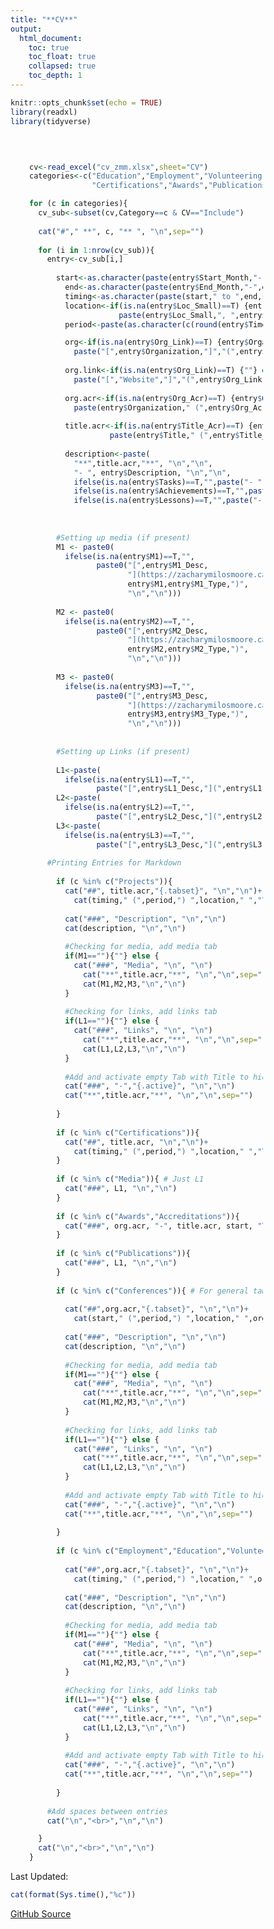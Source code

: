 ```yaml
---
title: "**CV**"
output:
  html_document:
    toc: true
    toc_float: true
    collapsed: true
    toc_depth: 1
---
```


```r
knitr::opts_chunk$set(echo = TRUE)
library(readxl)
library(tidyverse)

```

<div class="row" style="padding-top: 30px;  padding-right: 100px; padding-left: 30px; ">

```r

cv<-read_excel("cv_zmm.xlsx",sheet="CV")
categories<-c("Education","Employment","Volunteering","Projects","Conferences",
              "Certifications","Awards","Publications","Media")

for (c in categories){
  cv_sub<-subset(cv,Category==c & CV=="Include")
  
  cat("#"," **", c, "** ", "\n",sep="")
  
  for (i in 1:nrow(cv_sub)){
    entry<-cv_sub[i,]
      
      start<-as.character(paste(entry$Start_Month,"-",entry$Start_Year,sep=""))
        end<-as.character(paste(entry$End_Month,"-",entry$End_Year,sep=""))
        timing<-as.character(paste(start," to ",end,sep=""))
        location<-if(is.na(entry$Loc_Small)==T) {entry$Loc_Large} else {
                    paste(entry$Loc_Small,", ",entry$Loc_Large,sep="")}
        period<-paste(as.character(c(round(entry$Time,digits=0), " ", entry$Time_Unit)))

        org<-if(is.na(entry$Org_Link)==T) {entry$Organization} else {
          paste("[",entry$Organization,"]","(",entry$Org_Link,")",sep="")}  
        
        org.link<-if(is.na(entry$Org_Link)==T) {""} else {
          paste("[","Website","]","(",entry$Org_Link,")",sep="")}
        
        org.acr<-if(is.na(entry$Org_Acr)==T) {entry$Organization} else {
          paste(entry$Organization," (",entry$Org_Acr,")",sep="")}  
      
        title.acr<-if(is.na(entry$Title_Acr)==T) {entry$Title} else {
                  paste(entry$Title," (",entry$Title_Acr,")",sep="")}  
        
        description<-paste(
          "**",title.acr,"**", "\n","\n",
          "- ", entry$Description, "\n","\n",
          ifelse(is.na(entry$Tasks)==T,"",paste("- ",entry$Tasks,"\n","\n")),
          ifelse(is.na(entry$Achievements)==T,"",paste("- ",entry$Achievements,"\n","\n")),
          ifelse(is.na(entry$Lessons)==T,"",paste("- ",entry$Lessons,"\n","\n")),sep="")
          
      
                      
      #Setting up media (if present)  
      M1 <- paste0(
        ifelse(is.na(entry$M1)==T,"",
               paste0("[",entry$M1_Desc,
                      "](https://zacharymilosmoore.ca/media/",
                      entry$M1,entry$M1_Type,")",
                      "\n","\n")))
      
      M2 <- paste0(
        ifelse(is.na(entry$M2)==T,"",
               paste0("[",entry$M2_Desc,
                      "](https://zacharymilosmoore.ca/media/",
                      entry$M2,entry$M2_Type,")",
                      "\n","\n")))
      
      M3 <- paste0(
        ifelse(is.na(entry$M3)==T,"",
               paste0("[",entry$M3_Desc,
                      "](https://zacharymilosmoore.ca/media/",
                      entry$M3,entry$M3_Type,")",
                      "\n","\n")))
      
      
      #Setting up Links (if present)
      
      L1<-paste(
        ifelse(is.na(entry$L1)==T,"",
               paste("[",entry$L1_Desc,"](",entry$L1,")","\n","\n",sep="")),sep="")
      L2<-paste(
        ifelse(is.na(entry$L2)==T,"",
               paste("[",entry$L2_Desc,"](",entry$L2,")","\n","\n",sep="")),sep="")
      L3<-paste(
        ifelse(is.na(entry$L3)==T,"",
               paste("[",entry$L3_Desc,"](",entry$L3,")","\n","\n",sep="")),sep="")
      
    #Printing Entries for Markdown
      
      if (c %in% c("Projects")){
        cat("##", title.acr,"{.tabset}", "\n","\n")+
          cat(timing," (",period,") ",location," ","\n","\n",org,"\n","\n",sep="")
        
        cat("###", "Description", "\n","\n")
        cat(description, "\n","\n")
        
        #Checking for media, add media tab
        if(M1==""){""} else {
          cat("###", "Media", "\n", "\n")
            cat("**",title.acr,"**", "\n","\n",sep="")
            cat(M1,M2,M3,"\n","\n")
        }
        
        #Checking for links, add links tab
        if(L1==""){""} else {
          cat("###", "Links", "\n", "\n")
            cat("**",title.acr,"**", "\n","\n",sep="")
            cat(L1,L2,L3,"\n","\n")
        }
        
        #Add and activate empty Tab with Title to hide others   
        cat("###", "-","{.active}", "\n","\n")
        cat("**",title.acr,"**", "\n","\n",sep="")
        
      } 
      
      if (c %in% c("Certifications")){
        cat("##", title.acr, "\n","\n")+
          cat(timing," (",period,") ",location," ","\n","\n",org,"\n","\n",sep="")
      } 
      
      if (c %in% c("Media")){ # Just L1
        cat("###", L1, "\n","\n")
      }
      
      if (c %in% c("Awards","Accreditations")){ 
        cat("###", org.acr, "-", title.acr, start, "\n","\n")
      }
      
      if (c %in% c("Publications")){ 
        cat("###", L1, "\n","\n")
      }
      
      if (c %in% c("Conferences")){ # For general tabset entries (Employment, education)
          
        cat("##",org.acr,"{.tabset}", "\n","\n")+
          cat(start," (",period,") ",location," ",org.link,"\n","\n",sep="")
        
        cat("###", "Description", "\n","\n")
        cat(description, "\n","\n")
        
        #Checking for media, add media tab
        if(M1==""){""} else {
          cat("###", "Media", "\n", "\n")
            cat("**",title.acr,"**", "\n","\n",sep="")
            cat(M1,M2,M3,"\n","\n")
        }
        
        #Checking for links, add links tab
        if(L1==""){""} else {
          cat("###", "Links", "\n", "\n")
            cat("**",title.acr,"**", "\n","\n",sep="")
            cat(L1,L2,L3,"\n","\n")
        }
        
        #Add and activate empty Tab with Title to hide others   
        cat("###", "-","{.active}", "\n","\n")
        cat("**",title.acr,"**", "\n","\n",sep="")
        
      }
      
      if (c %in% c("Employment","Education","Volunteering")){ # For general tabset entries (Employment, education)
          
        cat("##",org.acr,"{.tabset}", "\n","\n")+
          cat(timing," (",period,") ",location," ",org.link,"\n","\n",sep="")
        
        cat("###", "Description", "\n","\n")
        cat(description, "\n","\n")
        
        #Checking for media, add media tab
        if(M1==""){""} else {
          cat("###", "Media", "\n", "\n")
            cat("**",title.acr,"**", "\n","\n",sep="")
            cat(M1,M2,M3,"\n","\n")
        }
        
        #Checking for links, add links tab
        if(L1==""){""} else {
          cat("###", "Links", "\n", "\n")
            cat("**",title.acr,"**", "\n","\n",sep="")
            cat(L1,L2,L3,"\n","\n")
        }
        
        #Add and activate empty Tab with Title to hide others   
        cat("###", "-","{.active}", "\n","\n")
        cat("**",title.acr,"**", "\n","\n",sep="")
        
      }
      
    #Add spaces between entries
    cat("\n","<br>","\n","\n")

  }
  cat("\n","<br>","\n","\n")
}

```
</div>
<div class="header">

Last Updated: 
```r

cat(format(Sys.time(),"%c"))
```
[GitHub Source](https://github.com/zacharymilosmoore/zacharymilosmoore.github.io)

</div>
<div class="tocify-extend-page" data-unique="tocify-extend-page" style="height: 0;">
</div>
